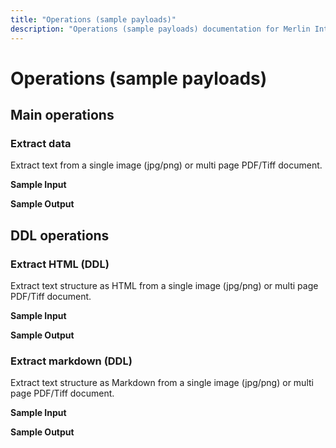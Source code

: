 ```yaml
---
title: "Operations (sample payloads)"
description: "Operations (sample payloads) documentation for Merlin Intelligent Document Processing connector"
---
```


# Operations (sample payloads)

## Main operations

### Extract data

Extract text from a single image (jpg/png) or multi page PDF/Tiff document.

**Sample Input**

**Sample Output**

## DDL operations

### Extract HTML (DDL)

Extract text structure as HTML from a single image (jpg/png) or multi page PDF/Tiff document.

**Sample Input**

**Sample Output**

### Extract markdown (DDL)

Extract text structure as Markdown from a single image (jpg/png) or multi page PDF/Tiff document.

**Sample Input**

**Sample Output**
